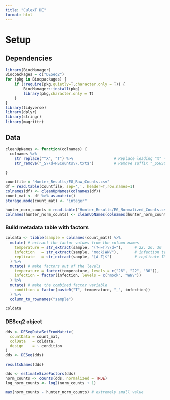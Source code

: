 ```yaml
---
title: "CulexT DE"
format: html
---
```

# Setup
## Dependencies
```r
library(BiocManager)
Biocpackages = c("DESeq2")
for (pkg in Biocpackages) {
    if (!require(pkg,quietly=T,character.only = T)) {
        BiocManager::install(pkg)
        library(pkg,character.only = T)
    }
}
library(tidyverse)
library(dplyr)
library(stringr)
library(magrittr)
```

## Data
```r
cleanUpNames <- function(colnames) {
  colnames %>%
    str_replace("^X", "T") %>%                  # Replace leading "X" → "T"
    str_remove("_S\\d+HSCounts\\.txt$")         # Remove suffix "_S5HSCounts.txt"
  
}
```
```r
countfile = "Hunter_Results/EG_Raw_Counts.csv"
df = read.table(countfile, sep=',', header=T,row.names=1)
colnames(df) <- cleanUpNames(colnames(df))
count_mat <- df %>% as.matrix()
storage.mode(count_mat) <- "integer"

hunter_norm_counts = read.table("Hunter_Results/EG_Normalized_Counts.csv", sep = ',', header=T, row.names=1)
colnames(hunter_norm_counts) <- cleanUpNames(colnames(hunter_norm_counts))
```

### Build metadata table with factors
```r
coldata <- tibble(sample = colnames(count_mat)) %>%
  mutate( # extract the factor values from the column names
    temperature = str_extract(sample, "(?<=T)\\d+"),     # 22, 26, 30
    infection   = str_extract(sample, "mock|WNV"),       # infection type
    replicate   = str_extract(sample, "[A-Z]$")          # replicate ID (A, B, C)
  ) %>%
  mutate( # make factors out of the levels
    temperature = factor(temperature, levels = c("26", "22", "30")), 
    infection = factor(infection, levels = c("mock", "WNV"))
  ) %>%
  mutate( # make the combined factor variable
    condition = factor(paste0("T", temperature, "_", infection))
  ) %>%
  column_to_rownames("sample")

coldata
```

### DESeq2 object
```r
dds <- DESeqDataSetFromMatrix(
  countData = count_mat,
  colData   = coldata,
  design    = ~ condition
)
dds <- DESeq(dds)

resultsNames(dds)
```

```r
dds <- estimateSizeFactors(dds)
norm_counts <- counts(dds, normalized = TRUE)
log_norm_counts <- log2(norm_counts + 1)
```

```r
max(norm_counts - hunter_norm_counts) # extremely small value
```
